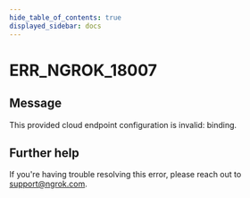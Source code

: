 ```yaml
---
hide_table_of_contents: true
displayed_sidebar: docs
---
```



# ERR_NGROK_18007

## Message

This provided cloud endpoint configuration is invalid: binding.

<ErrorDetails error="err_ngrok_18007" />

## Further help

If you're having trouble resolving this error, please reach out to [support@ngrok.com](mailto:support@ngrok.com?subject=Help%20with%20ERR_NGROK_18007).
